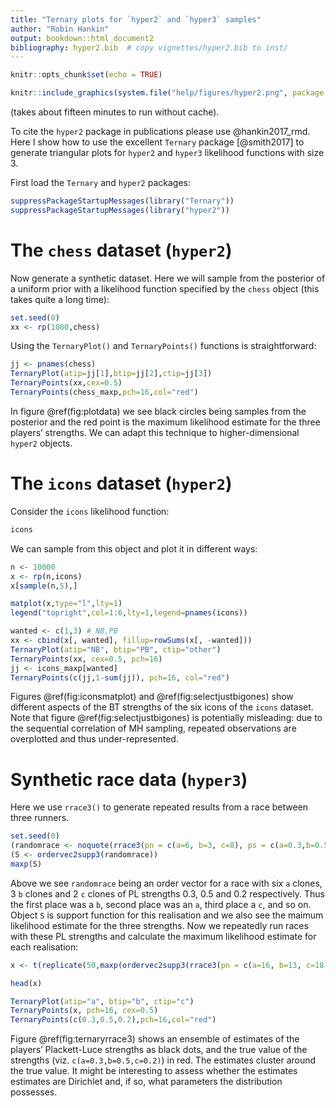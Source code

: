 ```yaml
---
title: "Ternary plots for `hyper2` and `hyper3` samples"
author: "Robin Hankin"
output: bookdown::html_document2
bibliography: hyper2.bib  # copy vignettes/hyper2.bib to inst/
---
```


```r
knitr::opts_chunk$set(echo = TRUE)
```

```r
knitr::include_graphics(system.file("help/figures/hyper2.png", package = "hyper2"))
```

(takes about fifteen minutes to run without cache). 

To cite the `hyper2` package in publications please use
@hankin2017_rmd.  Here I show how to use the excellent `Ternary`
package [@smith2017] to generate triangular plots for `hyper2` and
`hyper3` likelihood functions with size 3.


First load the `Ternary` and `hyper2` packages:

```r
suppressPackageStartupMessages(library("Ternary"))
suppressPackageStartupMessages(library("hyper2"))
```

# The `chess` dataset (`hyper2`)

Now generate a synthetic dataset.  Here we will sample from the
posterior of a uniform prior with a likelihood function specified by
the `chess` object (this takes quite a long time):

```r
set.seed(0)
xx <- rp(1000,chess)
```

Using the `TernaryPlot()` and `TernaryPoints()` functions is straightforward:
```r
jj <- pnames(chess)
TernaryPlot(atip=jj[1],btip=jj[2],ctip=jj[3])
TernaryPoints(xx,cex=0.5)
TernaryPoints(chess_maxp,pch=16,col="red")
```

In figure \@ref(fig:plotdata) we see black circles being samples from
the posterior and the red point is the maximum likelihood estimate for
the three players' strengths.  We can adapt this technique to
higher-dimensional `hyper2` objects.

# The `icons` dataset (`hyper2`)

Consider the `icons` likelihood function:

```r
icons
```


We can sample from this object and plot it in different ways:


```r
n <- 10000
x <- rp(n,icons)
x[sample(n,5),]
```


```r
matplot(x,type="l",lty=1)
legend("topright",col=1:6,lty=1,legend=pnames(icons))
```

```r
wanted <- c(1,3) # NB,PB
xx <- cbind(x[, wanted], fillup=rowSums(x[, -wanted]))
TernaryPlot(atip="NB", btip="PB", ctip="other")
TernaryPoints(xx, cex=0.5, pch=16)
jj <- icons_maxp[wanted]
TernaryPoints(c(jj,1-sum(jj)), pch=16, col="red")
```

Figures \@ref(fig:iconsmatplot) and \@ref(fig:selectjustbigones) show
different aspects of the BT strengths of the six icons of the `icons`
dataset.  Note that figure \@ref(fig:selectjustbigones) is potentially
misleading: due to the sequential correlation of MH sampling, repeated
observations are overplotted and thus under-represented.

# Synthetic race data (`hyper3`)

Here we use `rrace3()` to generate repeated results from a race
between three runners.

```r
set.seed(0)
(randomrace <- noquote(rrace3(pn = c(a=6, b=3, c=8), ps = c(a=0.3,b=0.5,c=0.2))))
(S <- ordervec2supp3(randomrace))
maxp(S)
```

Above we see `randomrace` being an order vector for a race with six
`a` clones, 3 `b` clones and 2 `c` clones of PL strengths 0.3, 0.5 and
0.2 respectively.  Thus the first place was a `b`, second place was an
`a`, third place a `c`, and so on.  Object `S` is support function for
this realisation and we also see the maimum likelihood estimate for
the three strengths.  Now we repeatedly run races with these PL
strengths and calculate the maximum likelihood estimate for each
realisation:

```r
x <- t(replicate(50,maxp(ordervec2supp3(rrace3(pn = c(a=16, b=13, c=18), ps = c(a=0.3,b=0.5,c=0.2))))))
```

```r
head(x)
```

```r
TernaryPlot(atip="a", btip="b", ctip="c")
TernaryPoints(x, pch=16, cex=0.5)
TernaryPoints(c(0.3,0.5,0.2),pch=16,col="red")
```

Figure \@ref(fig:ternaryrrace3) shows an ensemble of estimates of the players' Plackett-Luce
strengths as black dots, and the true value of the strengths
(viz. `c(a=0.3,b=0.5,c=0.2)`) in red.  The estimates cluster around the true value.  It might be interesting to assess whether the estimates 
estimates are Dirichlet and, if so, what parameters the distribution
possesses.
